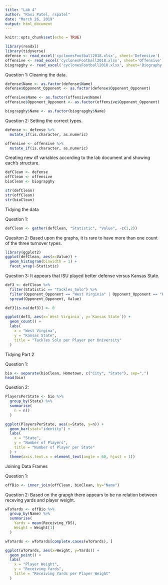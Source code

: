 ```yaml
---
title: "Lab 4"
author: "Ravi Patel, rspatel"
date: "March 26, 2019"
output: html_document
---
```


```r
knitr::opts_chunk$set(echo = TRUE)
```

```r
library(readxl)
library(tidyverse)
defense <- read_excel('cyclonesFootball2018.xlsx', sheet='Defensive')
offensive <- read_excel('cyclonesFootball2018.xlsx', sheet='Offensive')
biograpghy <- read_excel('cyclonesFootball2018.xlsx', sheet='Biography')
```

Question 1:
Cleaning the data.
```r
defense$Name <- as.factor(defense$Name)
defense$Opponent_Opponent <- as.factor(defense$Opponent_Opponent)

offensive$Name <- as.factor(offensive$Name)
offensive$Opponent_Opponent <- as.factor(offensive$Opponent_Opponent)

biograpghy$Name <- as.factor(biograpghy$Name)
```

Question 2:
Setting the correct types.
```r

defense <- defense %>%
  mutate_if(is.character, as.numeric)

offensive <- offensive %>%
  mutate_if(is.character, as.numeric)

```

Creating new df variables according to the lab document and showing each's structure.
```r
defClean <- defense
offClean <- offensive
bioClean <- biograpghy

str(defClean)
str(offClean)
str(bioClean)
```

Tidying the data

Question 1:
```r
defClean <- gather(defClean, "Statistic", "Value", -c(1,2))
```

Quesiton 2:
Based upon the graphs, it is rare to have more than one count of the three turnover types.
```r
library(ggplot2)
ggplot(defClean, aes(x=Value)) +
  geom_histogram(binwidth = 1) +
  facet_wrap(~Statistic)
```

Question 3:
It appears that ISU played better defense versus Kansas State.
```r
def3 <- defClean %>%
  filter(Statistic == "Tackles_Solo") %>%
  filter(Opponent_Opponent == "West Virginia" | Opponent_Opponent == "Kansas State") %>%
  spread(Opponent_Opponent, Value)

def3[is.na(def3)] <- 0

ggplot(def3, aes(x=`West Virginia`, y=`Kansas State`)) + 
  geom_count() +
  labs(
    x = "West Virgina",
    y = "Kansas State",
    title = "Tackles Solo per Player per University"
  )
```

Tidying Part 2

Question 1:
```r
bio <- separate(bioClean, Hometown, c("City", "State"), sep=",")
head(bio)
```

Question 2:
```r
PlayersPerState <- bio %>%
  group_by(State) %>%
  summarise(
    n = n()
  )

ggplot(PlayersPerState, aes(x=State, y=n)) +
  geom_bar(stat="identity") + 
  labs(
    x = "State",
    y = "Number of Players",
    title = "Number of Player per State"
  ) +
  theme(axis.text.x = element_text(angle = 60, hjust = 1))
```

Joining Data Frames

Question 1:
```r
offBio <- inner_join(offClean, bioClean, by="Name")
```

Question 2:
Based on the grapgh there appears to be no relation between receving yards and player weight.
```r
wToYards <- offBio %>%
  group_by(Name) %>%
  summarise(
    Yards = mean(Receiving_YDS),
    Weight = Weight[1]
  )

wToYards <- wToYards[complete.cases(wToYards), ]

ggplot(wToYards, aes(x=Weight, y=Yards)) + 
  geom_point() +
  labs(
    x = "Player Weight",
    y = "Receiving Yards",
    title = "Receiving Yards per Player Weight"
  )
```
